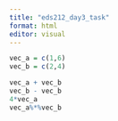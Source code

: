 ```yaml
---
title: "eds212_day3_task"
format: html
editor: visual
---
```


```r
vec_a = c(1,6)
vec_b = c(2,4)

vec_a + vec_b
vec_b - vec_b 
4*vec_a
vec_a%*%vec_b
```
